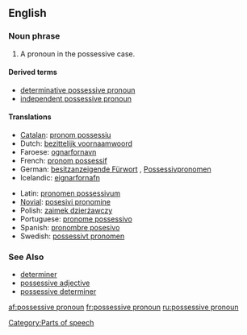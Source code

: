 ==English==

===Noun phrase===
{{wikipedia}}
{{en-noun|sg=[[possessive]] [[pronoun]]}}

# {{grammar}} A pronoun in the possessive case.

====Derived terms====
*[[determinative possessive pronoun]]
*[[independent possessive pronoun]]

====Translations====
{{top}}
*[[Catalan]]: [[pronom possessiu]] {{m}}
*Dutch: [[bezittelijk voornaamwoord]] {{n}}
*Faroese: [[ognarfornavn]] {{n}}
*French: [[pronom possessif]] {{m}}
*German: [[besitzanzeigende Fürwort]] {{n}}, [[Possessivpronomen]] {{n}}
*Icelandic: [[eignarfornafn]] {{n}}
{{mid}}
*Latin: [[pronomen possessivum]] {{n}}
*[[Novial]]: [[posesivi pronomine]]
*Polish: [[zaimek dzierżawczy]] {{m}}
*Portuguese: [[pronome possessivo]] {{m}}
*Spanish: [[pronombre posesivo]] {{m}}
*Swedish: [[possessivt pronomen]] {{n}}
{{bottom}}

===See Also===
*[[determiner]]
*[[possessive adjective]]
*[[possessive determiner]]

[[Category:Parts of speech]]

[[af:possessive pronoun]]
[[fr:possessive pronoun]]
[[ru:possessive pronoun]]
